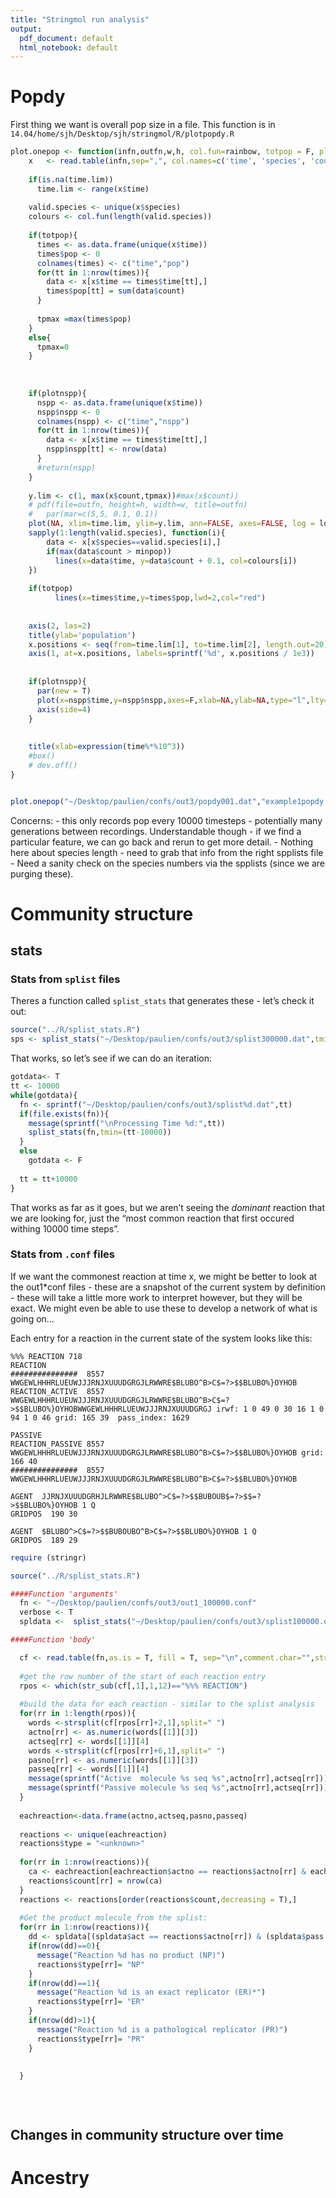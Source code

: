 ```yaml
---
title: "Stringmol run analysis"
output:
  pdf_document: default
  html_notebook: default
---
```



# Popdy

First thing we want is overall pop size in a file. This function is in `14.04/home/sjh/Desktop/sjh/stringmol/R/plotpopdy.R`

```r
plot.onepop <- function(infn,outfn,w,h, col.fun=rainbow, totpop = F, plotnspp = F, log = "", time.lim= NA, minpop=0){
	x	<- read.table(infn,sep=",", col.names=c('time', 'species', 'count'))
	
	if(is.na(time.lim))
	  time.lim <- range(x$time)
	
	valid.species <- unique(x$species)
	colours <- col.fun(length(valid.species))
	
	if(totpop){
	  times <- as.data.frame(unique(x$time))
	  times$pop <- 0
	  colnames(times) <- c("time","pop")
	  for(tt in 1:nrow(times)){
	    data <- x[x$time == times$time[tt],]
	    times$pop[tt] = sum(data$count)
	  }
	  
	  tpmax =max(times$pop)
	}
	else{
	  tpmax=0
	}
	
	
	
	if(plotnspp){
	  nspp <- as.data.frame(unique(x$time))
	  nspp$nspp <- 0
	  colnames(nspp) <- c("time","nspp")
	  for(tt in 1:nrow(times)){
	    data <- x[x$time == times$time[tt],]
	    nspp$nspp[tt] <- nrow(data)
	  }
	  #return(nspp)
	}
	
	y.lim <- c(1, max(x$count,tpmax))#max(x$count))
	# pdf(file=outfn, height=h, width=w, title=outfn)
	#  	par(mar=c(5,5, 0.1, 0.1))
	plot(NA, xlim=time.lim, ylim=y.lim, ann=FALSE, axes=FALSE, log = log )
	sapply(1:length(valid.species), function(i){
		data <- x[x$species==valid.species[i],]
		if(max(data$count > minpop))
		  lines(x=data$time, y=data$count + 0.1, col=colours[i])
	})
	
	if(totpop)
		  lines(x=times$time,y=times$pop,lwd=2,col="red")
	
	
	axis(2, las=2)
	title(ylab='population')
	x.positions <- seq(from=time.lim[1], to=time.lim[2], length.out=20)
	axis(1, at=x.positions, labels=sprintf('%d', x.positions / 1e3))
	
	
	if(plotnspp){
	  par(new = T)
	  plot(x=nspp$time,y=nspp$nspp,axes=F,xlab=NA,ylab=NA,type="l",lty=2,col="green")
	  axis(side=4)
	}
	
	
	title(xlab=expression(time%*%10^3))
	#box()
	# dev.off()
}


plot.onepop("~/Desktop/paulien/confs/out3/popdy001.dat","example1popdy.pdf",12,12,minpop=100, totpop=T,plotnspp = T)
```


Concerns:
- this only records pop every 10000 timesteps - potentially many generations between recordings. Understandable though - if we find a particular feature, we can go back and rerun to get more detail. 
- Nothing here about species length - need to grab that info from the right spplists file
- Need a sanity check on the species numbers via the spplists (since we are purging these).

# Community structure

## stats

### Stats from `splist` files

Theres a function called `splist_stats` that generates these - let's check it out: 

```r
source("../R/splist_stats.R")
sps <- splist_stats("~/Desktop/paulien/confs/out3/splist300000.dat",tmin=290000)
```

That works, so let's see if we can do an iteration: 

```r
gotdata<- T
tt <- 10000
while(gotdata){
  fn <- sprintf("~/Desktop/paulien/confs/out3/splist%d.dat",tt)
  if(file.exists(fn)){
    message(sprintf("\nProcessing Time %d:",tt))
    splist_stats(fn,tmin=(tt-10000))
  }
  else
    gotdata <- F
  
  tt = tt+10000
}
```
That works as far as it goes, but we aren't seeing the *dominant* reaction that we are looking for, just the "most common reaction that first occured withing 10000 time steps". 

### Stats from `.conf` files

If we want the commonest reaction at time x, we might be better to look at the out1*conf files - these are a snapshot of the current system by definition - these will take a little more work to interpret however, but they will be exact. We might even be able to use these to develop a network of what is going on...

Each entry for a reaction in the current state of the system looks like this: 
    
    %%% REACTION 718
    REACTION
    ###############  8557 WWGEWLHHHRLUEUWJJJRNJXUUUDGRGJLRWWRE$BLUBO^B>C$=?>$$BLUBO%}OYHOB
    REACTION_ACTIVE  8557 WWGEWLHHHRLUEUWJJJRNJXUUUDGRGJLRWWRE$BLUBO^B>C$=?>$$BLUBO%}OYHOBWWGEWLHHHRLUEUWJJJRNJXUUUDGRGJ irwf: 1 0 49 0 30 16 1 0 94 1 0 46 grid: 165 39  pass_index: 1629
    
    PASSIVE
    REACTION_PASSIVE 8557 WWGEWLHHHRLUEUWJJJRNJXUUUDGRGJLRWWRE$BLUBO^B>C$=?>$$BLUBO%}OYHOB grid: 166 40
    ###############  8557 WWGEWLHHHRLUEUWJJJRNJXUUUDGRGJLRWWRE$BLUBO^B>C$=?>$$BLUBO%}OYHOB
    
    AGENT  JJRNJXUUUDGRHJLRWWRE$BLUBO^>C$=?>$$BUBOUB$=?>$$=?>$$BLUBO%}OYHOB 1 Q
    GRIDPOS  190 30
    
    AGENT  $BLUBO^>C$=?>$$BUBOUBO^B>C$=?>$$BLUBO%}OYHOB 1 Q
    GRIDPOS  189 29


```r
require (stringr)

source("../R/splist_stats.R")

####Function 'arguments'
  fn <- "~/Desktop/paulien/confs/out3/out1_100000.conf"
  verbose <- T
  spldata <-  splist_stats("~/Desktop/paulien/confs/out3/splist100000.dat")

####Function 'body'

  cf <- read.table(fn,as.is = T, fill = T, sep="\n",comment.char="",stringsAsFactors = F)
  
  #get the row number of the start of each reaction entry
  rpos <- which(str_sub(cf[,1],1,12)=="%%% REACTION")
  
  #build the data for each reaction - similar to the splist analysis
  for(rr in 1:length(rpos)){
    words <-strsplit(cf[rpos[rr]+2,1],split=" ")
    actno[rr] <- as.numeric(words[[1]][3])
    actseq[rr] <- words[[1]][4]
    words <-strsplit(cf[rpos[rr]+6,1],split=" ")
    pasno[rr] <- as.numeric(words[[1]][3])
    passeq[rr] <- words[[1]][4]
    message(sprintf("Active  molecule %s seq %s",actno[rr],actseq[rr]))
    message(sprintf("Passive molecule %s seq %s",actno[rr],actseq[rr]))
  }
  
  eachreaction<-data.frame(actno,actseq,pasno,passeq)
  
  reactions <- unique(eachreaction)
  reactions$type = "<unknown>"
  
  for(rr in 1:nrow(reactions)){
    ca <- eachreaction[eachreaction$actno == reactions$actno[rr] & eachreaction$pasno == reactions$pasno[rr],]
    reactions$count[rr] = nrow(ca)
  }
  reactions <- reactions[order(reactions$count,decreasing = T),]
  
  #Get the product molecule from the splist: 
  for(rr in 1:nrow(reactions)){
    dd <- spldata[(spldata$act == reactions$actno[rr]) & (spldata$pass == reactions$pasno[rr]), ]
    if(nrow(dd)==0){
      message("Reaction %d has no product (NP)")
      reactions$type[rr]= "NP"
    }
    if(nrow(dd)==1){
      message("Reaction %d is an exact replicator (ER)*")
      reactions$type[rr]= "ER"
    }
    if(nrow(dd)>1){
      message("Reaction %d is a pathological replicator (PR)")
      reactions$type[rr]= "PR"
    }
    
    
  }
  
  
  

```




## Changes in community structure over time


# Ancestry
